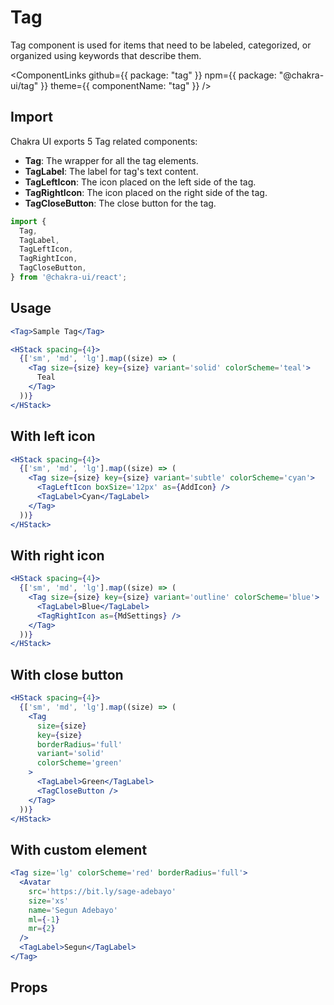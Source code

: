 # Tag

Tag component is used for items that need to be labeled, categorized, or
organized using keywords that describe them.


<ComponentLinks
  github={{ package: "tag" }}
  npm={{ package: "@chakra-ui/tag" }}
  theme={{ componentName: "tag" }}
/>

## Import

Chakra UI exports 5 Tag related components:

- **Tag**: The wrapper for all the tag elements.
- **TagLabel**: The label for tag's text content.
- **TagLeftIcon**: The icon placed on the left side of the tag.
- **TagRightIcon**: The icon placed on the right side of the tag.
- **TagCloseButton**: The close button for the tag.

```js
import {
  Tag,
  TagLabel,
  TagLeftIcon,
  TagRightIcon,
  TagCloseButton,
} from '@chakra-ui/react';
```

## Usage

```jsx live
<Tag>Sample Tag</Tag>
```

```jsx live
<HStack spacing={4}>
  {['sm', 'md', 'lg'].map((size) => (
    <Tag size={size} key={size} variant='solid' colorScheme='teal'>
      Teal
    </Tag>
  ))}
</HStack>
```

## With left icon

```jsx live
<HStack spacing={4}>
  {['sm', 'md', 'lg'].map((size) => (
    <Tag size={size} key={size} variant='subtle' colorScheme='cyan'>
      <TagLeftIcon boxSize='12px' as={AddIcon} />
      <TagLabel>Cyan</TagLabel>
    </Tag>
  ))}
</HStack>
```

## With right icon

```jsx live
<HStack spacing={4}>
  {['sm', 'md', 'lg'].map((size) => (
    <Tag size={size} key={size} variant='outline' colorScheme='blue'>
      <TagLabel>Blue</TagLabel>
      <TagRightIcon as={MdSettings} />
    </Tag>
  ))}
</HStack>
```

## With close button

```jsx live
<HStack spacing={4}>
  {['sm', 'md', 'lg'].map((size) => (
    <Tag
      size={size}
      key={size}
      borderRadius='full'
      variant='solid'
      colorScheme='green'
    >
      <TagLabel>Green</TagLabel>
      <TagCloseButton />
    </Tag>
  ))}
</HStack>
```

## With custom element

```jsx live
<Tag size='lg' colorScheme='red' borderRadius='full'>
  <Avatar
    src='https://bit.ly/sage-adebayo'
    size='xs'
    name='Segun Adebayo'
    ml={-1}
    mr={2}
  />
  <TagLabel>Segun</TagLabel>
</Tag>
```

## Props

<PropsTable of='Tag' />

